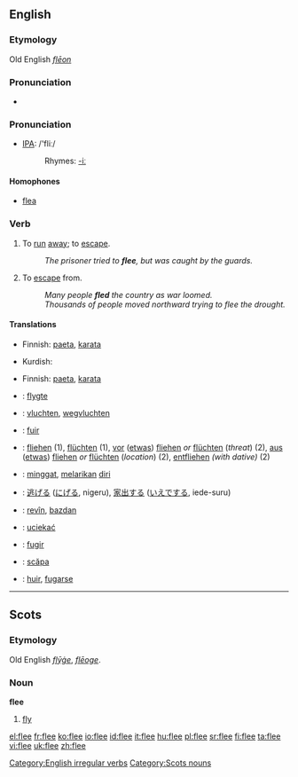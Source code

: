 ==English==
===Etymology===
Old English ''[[flēon]]''

===Pronunciation===
*{{audio|en-us-flee.ogg|Audio (US)}}


=== Pronunciation ===
*[[w:IPA|IPA]]: /'fliː/
*:Rhymes: [[Rhymes:English:-iː|-iː]]

====Homophones====
*[[flea]]

=== Verb ===
[[Category:English irregular verbs]]
{{en-verb|flees|fleeing|fled|fled}}

# {{intransitive}} To [[run]] [[away]]; to [[escape]].
#:''The prisoner tried to '''flee''', but was caught by the guards.''
# {{transitive}} To [[escape]] from.
#:''Many people '''fled''' the country as war loomed.''
#:''Thousands of people moved northward trying to flee the drought.''

====Translations====
{{trans-top|to run away; to escape}}
*Finnish: [[paeta]], [[karata]]
{{trans-mid}}
*Kurdish: {{KUchar|[[هه‌ڵاتن]]}}
{{trans-bottom}}

{{trans-top|to escape from}}
*Finnish: [[paeta]], [[karata]]
{{trans-mid}}
{{trans-bottom}}

{{checktrans-top}}
*{{ttbc|Danish}}: [[flygte]]
*{{ttbc|Dutch}}: [[vluchten]], [[wegvluchten]]
*{{ttbc|French}}: [[fuir]]
*{{ttbc|German}}: [[fliehen]] (1), [[flüchten]] (1), [[vor]] ([[etwas]]) [[fliehen]] ''or'' [[flüchten]] (''threat'') (2), [[aus]] ([[etwas]]) [[fliehen]] ''or'' [[flüchten]] (''location'') (2), [[entfliehen]] ''(with dative)'' (2)
*{{ttbc|Indonesian}}: [[minggat]], [[lari|melarikan]] [[diri]]
{{checktrans-mid}}
*{{ttbc|Japanese}}: [[逃げる]] ([[にげる]], nigeru), [[家出]]する ([[いえで]]する, iede-suru)
*{{ttbc|Kurdish}}: [[revîn]], [[bazdan]]
*{{ttbc|Polish}}: [[uciekać]]
*{{ttbc|Portuguese}}: [[fugir]]
*{{ttbc|Romanian}}: [[scăpa]]
*{{ttbc|Spanish}}: [[huir]], [[fugarse]]
{{checktrans-bottom}}

----

==Scots==
===Etymology===
Old English ''[[flyge|flȳġe]]'', ''[[fleoge|flēoge]]''.

===Noun===
'''flee'''

# [[fly]]

[[Category:Scots nouns]]

[[el:flee]]
[[fr:flee]]
[[ko:flee]]
[[io:flee]]
[[id:flee]]
[[it:flee]]
[[hu:flee]]
[[pl:flee]]
[[sr:flee]]
[[fi:flee]]
[[ta:flee]]
[[vi:flee]]
[[uk:flee]]
[[zh:flee]]